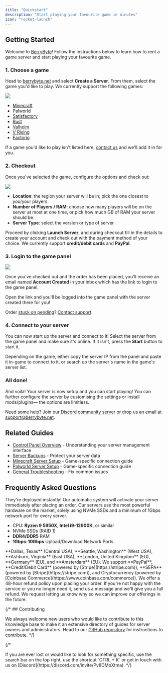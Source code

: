 ---
title: "Quickstart"
description: "Start playing your favourite game in minutes"
icon: "rocket-launch"
---

## Getting Started

Welcome to [BerryByte](https://berrybyte.net/about)! Follow the instructions below to learn how to rent a game server and start playing your favourite game.

### 1. Choose a game

Head to [berrybyte.net](https://berrybyte.net) and select **Create a Server**. From them, select the game you'd like to play. We currently support the following games:

<Frame>
  <img src="/images/site/site-games.png" />
</Frame>

- [Minecraft](https://berrybyte.net/minecraft-server-hosting)
- [Palworld](https://berrybyte.net/palworld-server-hosting)
- [Satisfactory](https://berrybyte.net/satisfactory-server-hosting)
- [Rust](https://berrybyte.net/rust-server-hosting)
- [Valheim](https://berrybyte.net/valheim-server-hosting)
- [V Rising](https://berrybyte.net/vrising-server-hosting)
- [Factorio](https://berrybyte.net/factorio-server-hosting)

If a game you'd like to play isn't listed here, [contact us](https://berrybyte.net/contact) and we'll add it in for you.

### 2. Checkout

Once you've selected the game, configure the options and check out:

<Frame>
  <img src="/images/site/site-palworld-options.png" />
</Frame>

- **Location**: the region your server will be in; pick the one closest to you/your players
- **Number of Players / RAM**: choose how many players will be on the server at most at one time, or pick how much GB of RAM your server should be.
- **Server Type**: select the version or type of server

Proceed by clicking **Launch Server**, and during checkout fill in the details to create your account and check out with the payment method of your choice. We currently support **credit/debit cards** and **PayPal**.

### 3. Login to the game panel

<Frame>
  <img src="/images/panel/panel-server-list.png" />
</Frame>

Once you've checked out and the order has been placed, you'll receive an email named **Account Created** in your inbox which has the link to login to the game panel.

Open the link and you'll be logged into the game panel with the server created there for you!

Order [stuck on pending](./help/server-pending)? [Contact support](https://berrybyte.net/contact).

### 4. Connect to your server

You can now start up the server and connect to it! Select the server from the game panel and make sure it's online. If it isn't, press the **Start** button to start it.

Depending on the game, either copy the server IP from the panel and paste it in-game to connect to it, or search up the server's name in the game's server list.

### All done!
And voilà! Your server is now setup and you can start playing! You can further configure the server by customising the settings or install mods/plugins— the options are limitless. 

Need some help? Join our [Discord community server](https://discord.com/invite/Pv8DMpXtma) or drop us an email at support@berrybyte.net.

## Related Guides

- [Control Panel Overview](/panel/overview) - Understanding your server management interface
- [Server Backups](/panel/backups) - Protect your server data
- [Minecraft Server Setup](/games/minecraft/join-server) - Game-specific connection guide
- [Palworld Server Setup](/games/palworld/join-server) - Game-specific connection guide
- [General Troubleshooting](/games/minecraft/common-errors/connection-timed-out) - Fix common issues

## Frequently Asked Questions

<AccordionGroup>

<Accordion title="How long does setup take?">
They're deployed instantly! Our automatic system will activate your server immediately after placing an order.
</Accordion>

<Accordion title="What hardware do you use?">
Our servers use the most powerful hardware on the market, solely using NVMe SSDs and a minimum of 1Gbps network port for every server.

- CPU: **Ryzen 9 5950X**, **Intel i9-12900K**, or similar
- NVMe SSDs (RAID 1)
- **DDR4/DDR5** RAM
- **1Gbps-10Gbps** Upload/Download Network Ports
</Accordion>

<Accordion title="What locations do you offer?">
**Dallas, Texas** (Central USA), **Seattle, Washington** (West USA), **Ashburn, Virginia** (East USA), **London, United Kingdom** (EU), **Germany** (EU), and **Amsterdam** (EU).
</Accordion>

<Accordion title="What payment methods do you accept?">
We support **PayPal**, **Credit/Debit Card** (powered by [Stripe](https://stripe.com)), **SEPA** (powered by [Stripe](https://stripe.com)), and Cryptocurrency (powered by [Coinbase Commerce](https://www.coinbase.com/commerce)).
</Accordion>

<Accordion title="What's your refund policy?">
We offer a 48-hour refund policy upon placing your order. If you're not happy with the service or you no longer need it, send us a message and we'll give you a full refund. We request letting us know why so we can improve our offerings in the future.
</Accordion>

</AccordionGroup>

{/* ## Contributing

We always welcome new users who would like to contribute to this knowledge base
to make it an extensive directory of guides for server owners and
administrators. Head to our [GitHub repository](https://github.com/berrybyte-net/docs#contributing)
for instructions to contribute. */}

{/* <br />

<Tip>
  If you are ever lost or would like to look for something specific, use the
  search bar on the top right, use the shortcut `CTRL + K` or get in touch with us on
  [Discord](https://discord.com/invite/Pv8DMpXtma).
</Tip> */}
